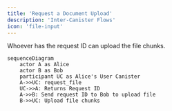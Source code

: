 ```yaml
---
title: 'Request a Document Upload'
description: 'Inter-Canister Flows'
icon: 'file-input'
---
```

Whoever has the request ID can upload the file chunks.

```mermaid
sequenceDiagram
    actor A as Alice
    actor B as Bob
    participant UC as Alice's User Canister
    A->>UC: request_file
    UC->>A: Returns Request ID
    A->>B: Send request ID to Bob to upload file
    B->>UC: Upload file chunks

```